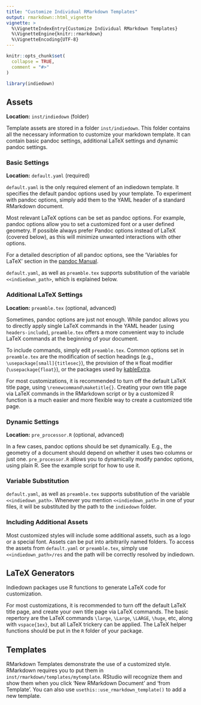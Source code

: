 ```yaml
---
title: "Customize Individual RMarkdown Templates"
output: rmarkdown::html_vignette
vignette: >
  %\VignetteIndexEntry{Customize Individual RMarkdown Templates}
  %\VignetteEngine{knitr::rmarkdown}
  %\VignetteEncoding{UTF-8}
---
```


```r
knitr::opts_chunk$set(
  collapse = TRUE,
  comment = "#>"
)
```

```r
library(indiedown)
```

## Assets

**Location:** `inst/indiedown` (folder)

Template assets are stored in a folder `inst/indiedown`.
This folder contains all the necessary information to customize your markdown template.
It can contain basic pandoc settings, additional LaTeX settings and dynamic pandoc settings.

### Basic Settings

**Location:** `default.yaml` (required)

`default.yaml` is the only required element of an indiedown template.
It specifies the default pandoc options used by your template.
To experiment with pandoc options, simply add them to the YAML header of a standard RMarkdown document.

Most relevant LaTeX options can be set as pandoc options. For example, pandoc options allow you to set a customized font or a user defined geometry. If possible always prefer Pandoc options instead of LaTeX (covered below), as this will minimize unwanted interactions with other options.

For a detailed description of all pandoc options, see the 'Variables for LaTeX' section in the [pandoc Manual](https://pandoc.org/MANUAL.html#).

`default.yaml`, as well as `preamble.tex` supports substitution of the variable `<<indiedown_path>`, which is explained below.


### Additional LaTeX Settings

**Location:** `preamble.tex` (optional, advanced)

Sometimes, pandoc options are just not enough. While pandoc allows you to directly apply single LaTeX commands in the YAML header (using `headers-include`), `preamble.tex` offers a more convenient way to include LaTeX commands at the beginning of your document.

To include commands, simply edit `preamble.tex`.
Common options set in `preamble.tex` are the modification of section headings (e.g., `\usepackage[small]{titlesec}`), the provision of the `H` float modifier
(`\usepackage{float}`), or the packages used by [kableExtra](https://CRAN.R-project.org/package=kableExtra).

For most customizations, it is recommended to turn off the default LaTeX title page, using
`\renewcommand\maketitle{}`. Creating your own title page via LaTeX commands in the RMarkdown script or by a customized R function is a much easier and more flexible way to create a customized title page.


### Dynamic Settings

**Location:** `pre_processor.R` (optional, advanced)

In a few cases, pandoc options should be set dynamically.
E.g., the geometry of a document should depend on whether it uses two columns or just one.
`pre_processor.R` allows you to dynamically modify pandoc options, using plain R.
See the example script for how to use it.


### Variable Substitution

`default.yaml`, as well as `preamble.tex` supports substitution of the variable `<<indiedown_path>`.
Whenever you mention `<<indiedown_path>` in one of your files, it will be substituted by the path to the `indiedown` folder.


### Including Additional Assets

Most customized styles will include some additional assets, such as a logo or a special font. Assets can be put into arbitrarily named folders. To access the assets from `default.yaml` or `preamble.tex`, simply use `<<indiedown_path>/res` and the path will be correctly resolved by indiedown.

## LaTeX Generators

Indiedown packages use R functions to generate LaTeX code for customization.

For most customizations, it is recommended to turn off the default LaTeX title page, and create your own title page via LaTeX commands. The basic repertory are the LaTeX commands `\large`, `\Large`, `\LARGE`, `\huge`, etc, along with `vspace{1ex}`, but all LaTeX trickery can be applied. The LaTeX helper functions should be put in the `R` folder of your package.


## Templates

RMarkdown Templates demonstrate the use of a customized style. RMarkdown requires you to put them in `inst/rmarkdown/templates/mytemplate`.
RStudio will recognize them and show them when you click 'New RMarkdown Document' and 'from Template'.
You can also use `usethis::use_rmarkdown_template()` to add a new template.

